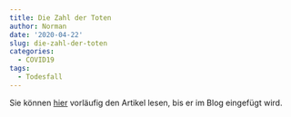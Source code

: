 ```yaml
---
title: Die Zahl der Toten
author: Norman
date: '2020-04-22'
slug: die-zahl-der-toten
categories:
  - COVID19
tags:
  - Todesfall
---
```



Sie können [hier](https://sterblichkeit.puntaminar.ch) vorläufig den Artikel lesen, bis er im Blog eingefügt wird.